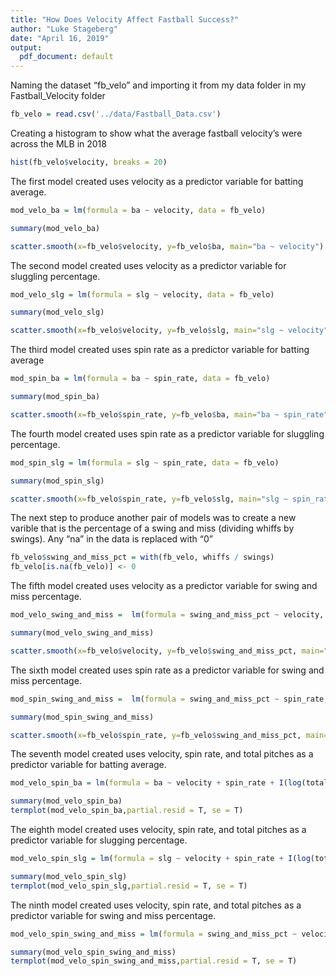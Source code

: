 ```yaml
---
title: "How Does Velocity Affect Fastball Success?"
author: "Luke Stageberg"
date: "April 16, 2019"
output:
  pdf_document: default
---
```


Naming the dataset "fb_velo" and importing it from my data folder in my Fastball_Velocity folder
```r
fb_velo = read.csv('../data/Fastball_Data.csv')
```


Creating a histogram to show what the average fastball velocity's were across the MLB in 2018
```r
hist(fb_velo$velocity, breaks = 20)
```

The first model created uses velocity as a predictor variable for batting average.
```r
mod_velo_ba = lm(formula = ba ~ velocity, data = fb_velo)
```

```r
summary(mod_velo_ba)
```

```r
scatter.smooth(x=fb_velo$velocity, y=fb_velo$ba, main="ba ~ velocity")
```

The second model created uses velocity as a predictor variable for sluggling percentage.
```r
mod_velo_slg = lm(formula = slg ~ velocity, data = fb_velo)
```

```r
summary(mod_velo_slg)
```

```r
scatter.smooth(x=fb_velo$velocity, y=fb_velo$slg, main="slg ~ velocity")
```

The third model created uses spin rate as a predictor variable for batting average
```r
mod_spin_ba = lm(formula = ba ~ spin_rate, data = fb_velo)
```

```r
summary(mod_spin_ba)
```

```r
scatter.smooth(x=fb_velo$spin_rate, y=fb_velo$ba, main="ba ~ spin_rate")
```

The fourth model created uses spin rate as a predictor variable for sluggling percentage.
```r
mod_spin_slg = lm(formula = slg ~ spin_rate, data = fb_velo)
```

```r
summary(mod_spin_slg)
```

```r
scatter.smooth(x=fb_velo$spin_rate, y=fb_velo$slg, main="slg ~ spin_rate")
```

The next step to produce another pair of models was to create a new varible that is the percentage of a swing and miss (dividing whiffs by swings). Any "na" in the data is replaced with "0"
```r
fb_velo$swing_and_miss_pct = with(fb_velo, whiffs / swings)
fb_velo[is.na(fb_velo)] <- 0
```

The fifth model created uses velocity as a predictor variable for swing and miss percentage.
```r
mod_velo_swing_and_miss =  lm(formula = swing_and_miss_pct ~ velocity, data = fb_velo)
```

```r
summary(mod_velo_swing_and_miss)
```

```r
scatter.smooth(x=fb_velo$velocity, y=fb_velo$swing_and_miss_pct, main="swing_and_miss_pct ~ velocity")
```

The sixth model created uses spin rate as a predictor variable for swing and miss percentage.
```r
mod_spin_swing_and_miss =  lm(formula = swing_and_miss_pct ~ spin_rate, data = fb_velo)
```

```r
summary(mod_spin_swing_and_miss)
```

```r
scatter.smooth(x=fb_velo$spin_rate, y=fb_velo$swing_and_miss_pct, main="swing_and_miss_pct ~ spin_rate")
```

The seventh model created uses velocity, spin rate, and total pitches as a predictor variable for batting average.
```r
mod_velo_spin_ba = lm(formula = ba ~ velocity + spin_rate + I(log(total_pitches)), data = fb_velo)
```

```r
summary(mod_velo_spin_ba)
termplot(mod_velo_spin_ba,partial.resid = T, se = T)
```

The eighth model created uses velocity, spin rate, and total pitches as a predictor variable for slugging percentage.
```r
mod_velo_spin_slg = lm(formula = slg ~ velocity + spin_rate + I(log(total_pitches)), data = fb_velo)
```

```r
summary(mod_velo_spin_slg)
termplot(mod_velo_spin_slg,partial.resid = T, se = T)
```


The ninth model created uses velocity, spin rate, and total pitches as a predictor variable for swing and miss percentage.
```r
mod_velo_spin_swing_and_miss = lm(formula = swing_and_miss_pct ~ velocity + spin_rate + I(log(total_pitches)), data = fb_velo)
```

```r
summary(mod_velo_spin_swing_and_miss)
termplot(mod_velo_spin_swing_and_miss,partial.resid = T, se = T)
```



